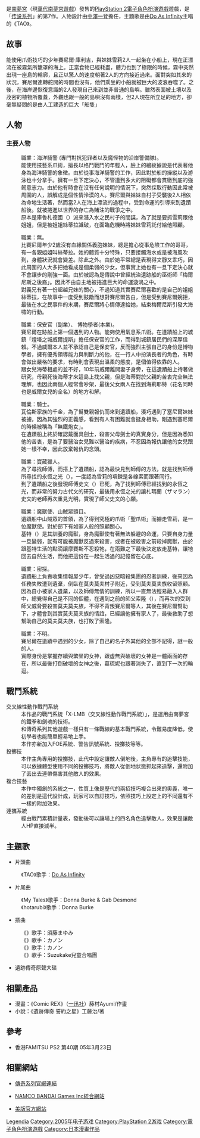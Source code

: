 {{NoteTA
| G1=Games
| G2=Tales
}}
{{Infobox VG
|title= 遺跡傳奇
|image = tol_logo.jpg
|english = Tales of Legendia
|genre= [[電子角色扮演遊戲|角色扮演]]
|platforms= [[Playstation_2|Playstation 2]]
|developer= [[南夢宮傳奇工作室|南夢宮傳奇工作室]]
|modes= [[單人遊戲|單人遊戲]]
|released= {{Vgrelease|JP|2005年8月25日|NA|2006年2月7日}}
|producer = 豐田淳
|artist = 中澤一登
|composer= [[椎名豪|椎名豪]]
}}

{{Vgname|遺跡傳奇|en=Tales of Legendia|ja=テイルズ オブ レジェンディア|cn=遗迹传说|tw=遺跡傳奇}}是[[南夢宮|南夢宮]]（現[[萬代南夢宮遊戲|萬代南夢宮遊戲]]）發售的[[PlayStation_2|PlayStation 2]][[電子角色扮演遊戲|電子角色扮演遊戲]]遊戲，是「[[傳奇系列|传说系列]]」的第7作。人物設計由[[中澤一登|中澤一登]]擔任，主題歌是由[[Do_As_Infinity|Do As Infinity]]主唱的《TAO》。

==故事==
能使用爪術技巧的少年賽尼爾·庫利吉，與妹妹雪莉2人一起坐在小船上，現在正漂流在被霧氣所籠罩的海上。正當食物已經耗盡，體力也到了極限的時候，霧中突然出現一座島的輪廓，且正以驚人的速度朝著2人的方向接近過來。面對突如其來的狀況，賽尼爾連轉舵開的時間也沒有，他們乘坐的小船就被巨大的波浪吞噬了。之後，在海岸邊恢復意識的2人發現自己來到並非普通的島嶼。雖然表面被土壤以及茂密的植物所覆蓋，外觀也跟一般的島嶼沒有兩樣，但2人現在所立足的地方，卻毫無疑問的是由人工建造的巨大「船隻」

== 人物 ==
=== 主要人物 ===
;{{nihongo|賽尼爾．庫利吉|セネル・クーリッジ|Senel Coolidge|聲優：[[鈴村健一|鈴村健一]]}}
:職業：海洋騎警 (專門對抗犯罪者以及魔怪物的沿岸警備隊)。
:能使用技藝系爪術，擅長以格鬥戰鬥的年輕人，臉上的繪紋據說是代表著他身為海洋騎警的象徵。由於從事海洋騎警的工作，因此對於船的操縱以及游泳也十分拿手。擁有一旦下定決心，不管遭到多大的阻礙都會貫徹到底的強韌意志力。由於他有時會在沒有任何說明的情況下，突然採取行動因此常被周圍的人，誤解成是個性情泠漠的人。賽尼爾與妹妹自村子受襲後2人相依為命地生活著，然而當2人在海上漂流的過程中，受到命運的引導來到遺蹟船後。就被捲進以世界的存亡為賭注的戰爭之中。
:原本是庫魯札德國（{{lang|ja|クルザンド國}}）派來潛入水之民村子的間諜，為了就是要抓雪莉跟他姐姐，但是被姐姐絲蒂拉識破，在面臨危機時將妹妹雪莉託付給他照顧。

;{{nihongo|雪莉．芬尼斯|シャーリィ・フェンネス|Shirley Fennes|聲優：[[廣橋涼|廣橋涼]]}}
:職業：無。
:比賽尼爾年少2歲沒有血緣關係義胞妹妹，總是擔心從事危險工作的哥哥，有一各親姐姐叫絲蒂拉。她的體質十分特殊，只要接觸海水或是被海風吹到，身體狀況就會變差。除此之外。由於她平常總是表現得文靜又乖巧，因此周圍的人大多把她看成是個柔弱的少女，但事實上她也有一旦下定決心就不會讓步的剛強一面。由於被認為是傳說中曾經統治遺跡船的巫術師「梅爾尼斯之後裔」。因此不由自主地被捲進巨大的命運漩渦之中。
:對義兄有著一份超越兄妹的關心，不過知道其實賽尼爾喜歡的是自己的姐姐絲蒂拉，在故事中一度受到鼓勵而想對賽尼爾告白，但是受到賽尼爾婉拒，最後在水之民事件的末期，賽尼爾將心情傳達給她，結束梅爾尼斯引發大海嘯的行動。

;{{nihongo|威爾·雷納德|ウィル・レイナード|Will Raynerd|聲優：[[千葉進步|千葉進步]]}}
:職業：保安官（副業）、 博物學者(本業)。
:賽尼爾在跡船上第一個遇到的人物。能夠使用氣息系爪術。在遺蹟船上的城鎮「燈塔之城威爾提斯」擔任保安官的工作，而得到城鎮居民們的深厚信賴。不過威爾本人並不承認自己是保安官，反而強烈主張自己的身份是博物學者，擁有優秀領導能力與判斷力的他，在一行人中扮演長者的角色，有時會做出嚴格的要求，有時則會表現出溫柔的態度，是個值得依靠的人。
:跟女兒海蒂相處的並不好，10年前威爾離開妻子身旁，在這遺蹟船上待著做研究，母親死後海蒂才來這島上找父親，但是海蒂對於父親的苦衷完全無法理解，也因此兩個人經常會吵架，最後父女兩人在找到海莉耶特（花名同時也是威爾女兒的全名）的地方和解。

;{{nihongo|克蘿葉·瓦倫斯|クロエ・ヴァレンス|Chloe Valens|聲優：[[淺野真澄|淺野真澄]]}}
:職業：騎士。
:瓦倫斯家族的千金，為了幫雙親報仇而來到遺蹟船，湊巧遇到了塞尼爾妹妹被擄，因為其強烈的正義感，看到有人有困難就會挺身相助，剛遇到塞尼爾的時候被稱為「無鐵炮女」。
:在遺蹟船上終於確認戴面具劍士，殺害父母劍士的真實身分，但是因為悉知他的苦衷，是為了要醫治女兒難以醫治的疾病，不忍因為報仇讓他的女兒跟她一樣不幸，因此放棄報仇的念頭。

;{{nihongo|諾瑪·畢亞提|ノーマ・ビアッティ|Norma Biatty|聲優：[[水橋香織|水橋香織]]}}
:職業：寶藏獵人。
:為了尋找師傅，而搭上了遺蹟船，認為最快見到師傅的方法，就是找到師傅所尋找的永恆之光（{{lang|ja|エバーライト}}），一度認為雪莉的項鍊是各線索而跟著同行。
:到了遺蹟船之後發現師傅史文（{{lang|ja|スヴェン}}）已死，為了找到師傅已經找到的永恆之光，而非常的努力古代文的研究，最後用永恆之光的讓札瑪蘭（ザマラン）史文的老師再次重見光明，實現了師父史文的心願。

;{{nihongo|摩賽斯·山德爾|モーゼス・シャンドル|Moses Sandor|聲優：[[中井和哉|中井和哉]]}}
:職業：魔獸使、山賊眾頭目。
:遺蹟船中山賊眾的首領，為了得到究極的爪術「聖爪術」而擄走雪莉，是一位魔獸使。對於部下有如家人般的照顧關心。
:基特（{{lang|ja|ギート}}）是其訓養的魔獸，身為魔獸使有著無法躲避的命運，只要自身力量一旦變弱，就有可能被魔獸反過來殺害，或者在被殺害之前殺掉魔獸，由於跟基特生活的點滴讓摩賽斯不忍殺牠，在兩難之下最後決定放走基特，讓牠回去自然生活，而他把這份在一起生活過的記憶留在心底。

;{{nihongo|杰|ジェイ|Jay|聲優：[[白石涼子|白石涼子]]}}
:職業：密探。
:遺蹟船上負責收集情報屋少年，曾受過凶惡暗殺集團的忍者訓練，後來因為任務失敗遭到遺棄，倒臥在莫夫莫夫村子附近，受到莫夫莫夫族收留照顧。
:因為自小被家人遺棄，以及師傅無情的訓練，所以一直無法輕易融入人群中，總覺得自己是不同的個體，在遇到之前的師父索隆（{{lang|ja|ソロン}}），而再次的受到師父威脅要殺害莫夫莫夫族，不得不背叛賽尼爾等人，其後在賽尼爾幫助下，才體會到其實莫夫莫夫族的情誼，已經讓他擁有家人了，最後救助了想幫助自己的莫夫莫夫族，也打敗了索隆。

;{{nihongo|葛琉妮|グリューネ|Grune|聲優：[[川澄綾子|川澄綾子]]}}
:職業：不明。
:賽尼爾在遺蹟中遇到的少女，除了自己的名子外其他的全部不記得，謎一般的人。
:實際身份是掌握存續與繁榮的女神，跟虛無與破壞的女神是一體兩面的存在，所以最後打倒破壞的女神之後，葛琉妮也跟著消失了，直到下一次的輪迴。

== 戰鬥系統 ==
;交叉線性動作戰鬥系統
:本作品的戰鬥系統「X-LMB（交叉線性動作戰鬥系統）」，是運用由南夢宮的鐵拳和劍魂的技術。
:和傳奇系列其他遊戲一樣只有一條戰線的基本戰鬥系統，令難易度降低，使初學者也能簡單輕易地上手。
:本作亦新加入FOE系統、警告訊號系統、投擲技等等。
;投擲技
:本作主角專用的投擲技，此代中設定讓敵人倒地後，主角專有的追擊技能，可以依據體型使用不同的投擲技巧，將敵人從倒地狀態抓起來追擊，還附加了丟出去連帶傷害其他敵人的效果。
;複合技藝
:本作中獨創的系統之一，性質上像是歷代的兩招技巧複合出來的奧義，唯一的差別是這代設計成，玩家可以自訂技巧，依照技巧上設定上的不同還有不一樣的附加效果。
;連攜系統
:經由戰鬥累積計量表，發動後可以讓場上的四名角色追擊敵人，效果是讓敵人HP直接減半。

== 主題歌 ==

*片頭曲
:《TAO》歌手：[[Do_As_Infinity|Do As Infinity]]
*片尾曲
:《My Tales》歌手：Donna Burke & Gab Desmond
:《hotarubi》歌手：Donna Burke
*插曲
:《{{lang|ja|螢火}}》歌手：須藤まゆみ
:《{{lang|ja|鳥は鳴き、僕は歌う}}》歌手：カノン
:《{{lang|ja|伝説の巫術士/導きの星}}》歌手：カノン
:《{{lang|ja|お話しましょう}}》歌手：Suzukake兒童合唱團
*遺跡傳奇原聲大碟

== 相關產品 ==

*漫畫：《Comic REX》（[[一迅社|一迅社]]）藤村Ayumi/作畫
*小說：《遺跡傳奇 誓約之星》工藤治/著

== 參考 ==
*香港FAMITSU PS2 第40期 05年3月23日

== 相關網站 ==
* {{ja}}[http://www.bandainamcogames.co.jp/cs/list/taleschannel/ 傳奇系列官網連結]
* {{ja}}[http://www.bandainamcogames.co.jp/cs/ NAMCO BANDAI Games Inc統合網站]
*[https://web.archive.org/web/20060201233251/http://tales.namco.com/legendia/ 美版官方網站]

{{傳奇系列}}

{{DEFAULTSORT:Tales of Legendia}}
[[Category:傳奇系列電子遊戲|Legendia]]
[[Category:2005年电子游戏|Category:2005年电子游戏]]
[[Category:PlayStation_2游戏|Category:PlayStation 2游戏]]
[[Category:電子角色扮演遊戲|Category:電子角色扮演遊戲]]
[[Category:日本漫畫作品|Category:日本漫畫作品]]